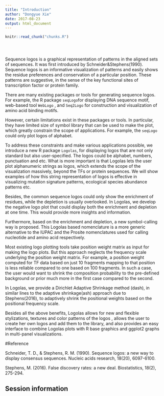 ```yaml
---
title: "Introduction"
author: "Dongyue Xie"
date: 2017-08-23
output: html_document
---
```


<!-- The file analysis/chunks.R contains chunks that define default settings
shared across the workflowr files. -->
```r
knitr::read_chunk("chunks.R")
```

<!-- Update knitr chunk options -->
```r
```

<!-- Insert the date the file was last updated -->
```r
```

<!-- Insert the code version (Git commit SHA1) if Git repository exists and R
 package git2r is installed -->
```r
```

<!-- Add your analysis here -->

Sequence logos is a graphical representation of patterns in the aligned sets of sequences. It was first introduced by Schneider&Stephens(1990). Sequence logos is an informative visualization of patterns and easily shows the residue preferences and conservation of a particular position. These patterns are suggestive, in the sense of the key functional sites of transcription factor or protein family. 

There are many existing packages or tools for generating sequence logos. For example, the R package `seqLogo`for displaying DNA sequence motif, web-based tool `WebLogo` , and `Seq2Logo` for construction and visualization of amino acid binding motifs. 

However, certain limitations exist in these packages or tools. In particular, they have limited size of symbol library that can be used to make the plot, which greatly constrain the scope of applications. For example, the `seqLogo` could only plot logos of alphabet. 

To address these constraints and make various applications possible, we introduce a new R package `Logolas`, for displaying logos that are not only standard but also user-specified. The logos could be alphabet, numbers, punctuation and etc. What is more important is that Logolas lets the user plot alphanumeric strings as logos, which extends the scope of the visualization massively, beyond the TFs or protein sequences. We will show examples of how this string representation of logos is effective in visualizing mutation signature patterns, ecological species abundance
patterns etc. 

Besides, the common sequence logos could only show the enrichment of residues, while the depletion is usually overlooked. In Logolas, we develop the negative logo plot that could display both the enrichment and depletion at one time. This would provide more insights and information.

Furthermore, based on the enrichment and depletion, a new symbol-calling way is proposed. This Logolas based nomenclature is a more generic alternative to the IUPAC and the Prosite nomenclatures used for calling nucleotide and amino acid respectively.

Most existing logo plotting tools take position weight matrix as input for making the
logo plots. But this approach neglects the frequency scale underlying the position
weight matrix. For example, a position weight computed for TF data based on just
10 fragments mapping to that position is less reliable compared to one based on
100 fragments. In such a case, the user would want to shrink the composition
probability to the pre-defined background or prior much more in the first case
compared to the second.

In Logolas, we provide a Dirichlet Adaptive Shrinkage method (dash), in similar lines
to the adaptive shrinkage(ash) approach due to Stephens(2016), to adaptively
shrink the positional weights based on the positional frequency scale.

Besides all the above benefits, Logolas allows for new and flexible stylizations,
textures and color patterns of the logos , allows the user to create her own logos
and add them to the library, and also provides an easy interface to combine
Logolas plots with R base graphics and ggplot2 graphs in multi-panel visualizations.

#Reference

Schneider, T. D., & Stephens, R. M. (1990). Sequence logos: a new way to display consensus sequences. Nucleic acids research, 18(20), 6097-6100.

Stephens, M. (2016). False discovery rates: a new deal. Biostatistics, 18(2), 275-294.

## Session information

<!-- Insert the session information into the document -->
```r
```
